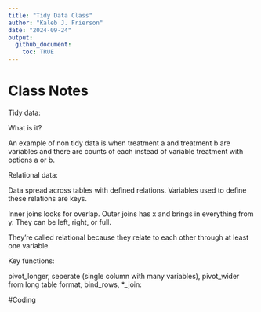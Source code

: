 ```yaml
---
title: "Tidy Data Class"
author: "Kaleb J. Frierson"
date: "2024-09-24"
output: 
  github_document: 
    toc: TRUE
---
```


# Class Notes

Tidy data: 

What is it? 

An example of non tidy data is when treatment a and treatment b are variables and there are counts of each instead of variable treatment with options a or b. 

Relational data: 
  
  Data spread across tables with defined relations. Variables used to define
  these relations are keys. 
  
  Inner joins looks for overlap. Outer joins has x and brings in everything from 
  y. They can be left, right, or full. 
  
  They're called relational because they relate to each other through at least     one variable. 
  
Key functions: 

pivot_longer, seperate (single column with many variables), pivot_wider from long table format, bind_rows, *_join: 

#Coding




